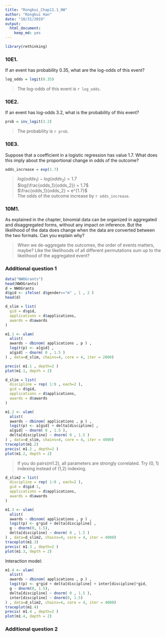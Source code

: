 ```yaml
---
title: "Rongkui_Chap11.1_HW"
author: "Rongkui Han"
date: "10/31/2019"
output: 
  html_document: 
    keep_md: yes
---
```


```r
library(rethinking)
```


### 10E1.    
If an event has probability 0.35, what are the log-odds of this event?    

```r
log_odds = logit(0.35)
```

> The log-odds of this event is `r log_odds`.   

### 10E2.    
If an event has log-odds 3.2, what is the probability of this event?     
```r
prob = inv_logit(3.2)
```

> The probability is `r prob`.    

### 10E3.     
Suppose that a coefficient in a logistic regression has value 1.7. What does this imply about the proportional change in odds of the outcome?    
```r
odds_increase = exp(1.7)
```

> $log(odds_1) - log(odds_2) = 1.7$   
> $log(\frac{odds_1}{odds_2}) = 1.7$   
> $\frac{odds_1}{odds_2} = e^{1.7}$    
> The odds of the outcome increase by `r odds_increase`.     

### 10M1.    
As explained in the chapter, binomial data can be organized in aggregated and disaggregated forms, without any impact on inference. But the likelihood of the data does change when the data are converted between the two formats. Can you explain why?

> When we de-aggregate the outcomes, the order of events matters, maybe? Like the likelihoods of all different permutations sum up to the likelihood of the aggregated event?   

### Additional question 1   
```r
data("NWOGrants")
head(NWOGrants)
d = NWOGrants
d$gid <- ifelse( d$gender=="m" , 1 , 2 )
head(d)

d_slim = list(
  gid = d$gid,
  applications = d$applications,
  awards = d$awards
)

m1.1 <- ulam(
  alist(
  awards ~ dbinom( applications , p ) ,
  logit(p) <- a[gid] ,
  a[gid] ~ dnorm( 0 , 1.5 )
) , data=d_slim, chains=4, core = 4, iter = 2000)

precis( m1.1 , depth=2 )
plot(m1.1, depth = 2)
```

```r
d_slim = list(
  discipline = rep( 1:9 , each=2 ),
  gid = d$gid,
  applications = d$applications,
  awards = d$awards
)

m1.2 <- ulam(
  alist(
  awards ~ dbinom( applications , p ) ,
  logit(p) <- a[gid] + delta[discipline] ,
  a[gid] ~ dnorm( 0 , 1.5 ),
  delta[discipline] ~ dnorm( 0 , 1.5 )
) , data=d_slim, chains=4, core = 4, iter = 4000)
traceplot(m1.2)
precis( m1.2 , depth=2 )
plot(m1.2, depth = 2)
```

> If you do pairs(m1.2), all parameters are strongly correlated. Try (0, 1) indexing instead of (1,2) indexing.    

```r
d_slim2 = list(
  discipline = rep( 1:9 , each=2 ),
  gid = d$gid-1,
  applications = d$applications,
  awards = d$awards
)

m1.3 <- ulam(
  alist(
  awards ~ dbinom( applications , p ) ,
  logit(p) <- g*gid + delta[discipline] ,
  g ~ dnorm(0, 1.5),
  delta[discipline] ~ dnorm( 0 , 1.5 )
) , data=d_slim2, chains=4, core = 4, iter = 4000)
traceplot(m1.3)
precis( m1.3 , depth=2 )
plot(m1.3, depth = 2)
```

Interaction model:   
```r
m1.4 <- ulam(
  alist(
  awards ~ dbinom( applications , p ) ,
  logit(p) <- g*gid + delta[discipline] + inter[discipline]*gid,
  g ~ dnorm(0, 1.5),
  delta[discipline] ~ dnorm( 0 , 1.5 ),
  inter[discipline] ~ dnorm(0, 1.5)
) , data=d_slim2, chains=4, core = 4, iter = 4000)
traceplot(m1.4)
precis( m1.4 , depth=2 )
plot(m1.4, depth = 2)
```

### Additional question 2



